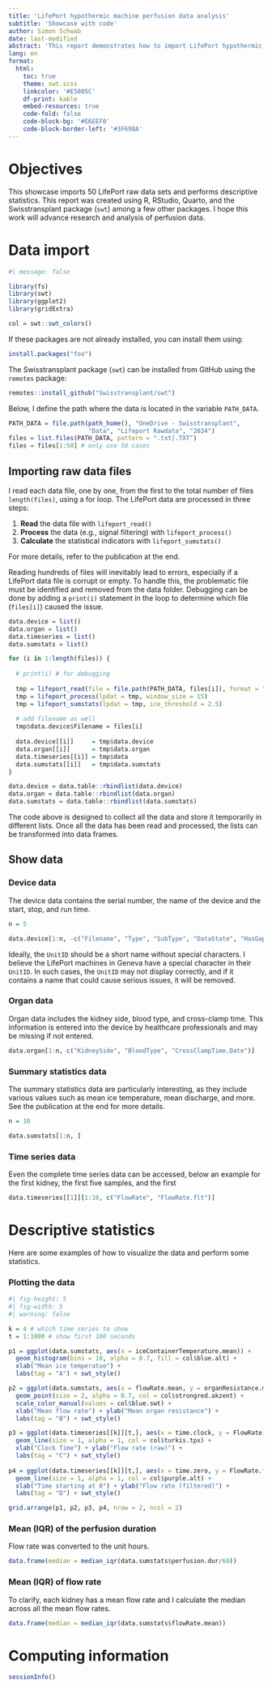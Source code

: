 ```yaml
---
title: 'LifePort hypothermic machine perfusion data analysis'
subtitle: 'Showcase with code'
author: Simon Schwab
date: last-modified
abstract: 'This report demonstrates how to import LifePort hypothermic machine perfusion data for research and data analysis in R.'
lang: en
format:
  html:
    toc: true
    theme: swt.scss
    linkcolor: '#E5005C'
    df-print: kable
    embed-resources: true
    code-fold: false
    code-block-bg: '#E6EEF0'
    code-block-border-left: '#3F698A'
---
```


# Objectives

This showcase imports 50 LifePort raw data sets and performs descriptive statistics. This report was created using R, RStudio, Quarto, and the Swisstransplant package (`swt`) among a few other packages. I hope this work will advance research and analysis of perfusion data.

# Data import

```r
#| message: false

library(fs)
library(swt)
library(ggplot2)
library(gridExtra)

col = swt::swt_colors()
```

If these packages are not already installed, you can install them using:

```r
install.packages("foo")
```

The Swisstransplant package (`swt`) can be installed from GitHub using the `remotes` package:

```r
remotes::install_github("Swisstransplant/swt")
```

Below, I define the path where the data is located in the variable `PATH_DATA`.

```r
PATH_DATA = file.path(path_home(), "OneDrive - Swisstransplant", 
                      "Data", "Lifeport Rawdata", "2024")
files = list.files(PATH_DATA, pattern = ".txt|.TXT")
files = files[1:50] # only use 50 cases
```

## Importing raw data files

I read each data file, one by one, from the first to the total number of files `length(files)`, using a for loop. The LifePort data are processed in three steps:

1. **Read** the data file with `lifeport_read()`
2. **Process** the data (e.g., signal filtering) with `lifeport_process()`
3. **Calculate** the statistical indicators with `lifeport_sumstats()`

For more details, refer to the publication at the end.

::: {.callout-note}
Reading hundreds of files will inevitably lead to errors, especially if a LifePort data file is corrupt or empty. To handle this, the problematic file must be identified and removed from the data folder. Debugging can be done by adding a `print(i)` statement in the loop to determine which file (`files[i]`) caused the issue.
:::

```r
data.device = list()
data.organ = list()
data.timeseries = list()
data.sumstats = list()

for (i in 1:length(files)) {
  
  # print(i) # for debugging
  
  tmp = lifeport_read(file = file.path(PATH_DATA, files[i]), format = "guess")
  tmp = lifeport_process(lpdat = tmp, window_size = 15)
  tmp = lifeport_sumstats(lpdat = tmp, ice_threshold = 2.5)
  
  # add filename as well
  tmp$data.device$Filename = files[i]
  
  data.device[[i]]     = tmp$data.device
  data.organ[[i]]      = tmp$data.organ
  data.timeseries[[i]] = tmp$data
  data.sumstats[[i]]   = tmp$data.sumstats
}

data.device = data.table::rbindlist(data.device)
data.organ = data.table::rbindlist(data.organ)
data.sumstats = data.table::rbindlist(data.sumstats)
```

The code above is designed to collect all the data and store it temporarily in different lists. Once all the data has been read and processed, the lists can be transformed into data frames.

## Show data

### Device data

The device data contains the serial number, the name of the device and the start, stop, and run time.

```r
n = 5

data.device[1:n, -c("Filename", "Type", "SubType", "DataState", "HasGaps")]
```
::: {.callout-note}
Ideally, the `UnitID` should be a short name without special characters. I believe the LifePort machines in Geneva have a special character in their `UnitID`. In such cases, the `UnitID` may not display correctly, and if it contains a name that could cause serious issues, it will be removed.
:::

### Organ data

Organ data includes the kidney side, blood type, and cross-clamp time. This information is entered into the device by healthcare professionals and may be missing if not entered.

```r
data.organ[1:n, c("KidneySide", "BloodType", "CrossClampTime.Date")]
```

### Summary statistics data

The summary statistics data are particularly interesting, as they include various values such as mean ice temperature, mean discharge, and more. See the publication at the end for more details.

```r
n = 10

data.sumstats[1:n, ]
```

### Time series data

Even the complete time series data can be accessed, below an example for the first kidney, the first five samples, and the first 

```r
data.timeseries[[1]][1:10, c("FlowRate", "FlowRate.flt")]
```

# Descriptive statistics

Here are some examples of how to visualize the data and perform some statistics.

### Plotting the data

```r
#| fig-height: 5
#| fig-width: 5
#| warning: false

k = 4 # which time series to show
t = 1:1000 # show first 100 seconds

p1 = ggplot(data.sumstats, aes(x = iceContainerTemperature.mean)) + 
  geom_histogram(bins = 10, alpha = 0.7, fill = col$blue.alt) +
  xlab("Mean ice temperatue") +
  labs(tag = "A") + swt_style()

p2 = ggplot(data.sumstats, aes(x = flowRate.mean, y = organResistance.mean)) + 
  geom_point(size = 2, alpha = 0.7, col = col$strongred.akzent) +
  scale_color_manual(values = col$blue.swt) +
  xlab("Mean flow rate") + ylab("Mean organ resistance") +
  labs(tag = "B") + swt_style()

p3 = ggplot(data.timeseries[[k]][t,], aes(x = time.clock, y = FlowRate)) + 
  geom_line(size = 1, alpha = 1, col = col$turkis.tpx) +
  xlab("Clock Time") + ylab("Flow rate (raw)") + 
  labs(tag = "C") + swt_style()
  
p4 = ggplot(data.timeseries[[k]][t,], aes(x = time.zero, y = FlowRate.flt)) + 
  geom_line(size = 1, alpha = 1, col = col$purple.alt) +
  xlab("Time starting at 0") + ylab("Flow rate (filtered)") +
  labs(tag = "D") + swt_style()

grid.arrange(p1, p2, p3, p4, nrow = 2, ncol = 2)
```

### Mean (IQR) of the perfusion duration

Flow rate was converted to the unit hours.

```r
data.frame(median = median_iqr(data.sumstats$perfusion.dur/60))
```
### Mean (IQR) of flow rate

To clarify, each kidney has a mean flow rate and I calculate the median across all the mean flow rates.

```r
data.frame(median = median_iqr(data.sumstats$flowRate.mean))
```

# Computing information

```r
sessionInfo()
```

